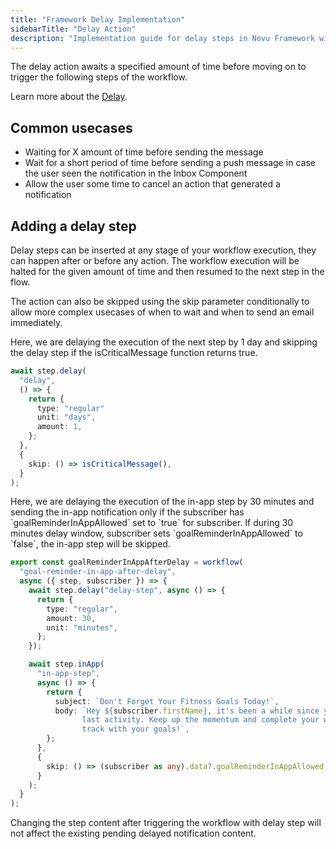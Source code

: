 ```yaml
---
title: "Framework Delay Implementation"
sidebarTitle: "Delay Action"
description: "Implementation guide for delay steps in Novu Framework with code examples and best practices."
---
```


The delay action awaits a specified amount of time before moving on to trigger the following steps of the workflow.

Learn more about the [Delay](/workflow/delay).

## Common usecases

- Waiting for X amount of time before sending the message
- Wait for a short period of time before sending a push message in case the user seen the notification in the Inbox Component
- Allow the user some time to cancel an action that generated a notification

## Adding a delay step
Delay steps can be inserted at any stage of your workflow execution, they can happen after or before any action. The workflow execution will be halted for the given amount of time and then resumed to the next step in the flow.

The action can also be skipped using the skip parameter conditionally to allow more complex usecases of when to wait and when to send an email immediately.

<Tabs>
  <Tab title="Delay with skip condition">
Here, we are delaying the execution of the next step by 1 day and skipping the delay step if the isCriticalMessage function returns true.

```typescript
await step.delay(
  "delay",
  () => {
    return {
      type: "regular"
      unit: "days",
      amount: 1,
    };
  },
  {
    skip: () => isCriticalMessage(),
  }
);
```

  </Tab>
  <Tab title="Delay and Inbox step">
Here, we are delaying the execution of the in-app step by 30 minutes and sending the in-app notification only if the subscriber has `goalReminderInAppAllowed` set to `true` for subscriber. If during 30 minutes delay window, subscriber sets `goalReminderInAppAllowed` to `false`, the in-app step will be skipped.

```typescript
export const goalReminderInAppAfterDelay = workflow(
  "goal-reminder-in-app-after-delay",
  async ({ step, subscriber }) => {
    await step.delay("delay-step", async () => {
      return {
        type: "regular",
        amount: 30,
        unit: "minutes",
      };
    });

    await step.inApp(
      "in-app-step",
      async () => {
        return {
          subject: `Don't Forget Your Fitness Goals Today!`,
          body: `Hey ${subscriber.firstName}, it's been a while since you logged your
                last activity. Keep up the momentum and complete your workout to stay on 
                track with your goals!`,
        };
      },
      {
        skip: () => (subscriber as any).data?.goalReminderInAppAllowed === false,
      }
    );
  }
);
```
  </Tab>
</Tabs>

<Info>Changing the step content after triggering the workflow with delay step will not affect the existing pending delayed notification content.</Info>